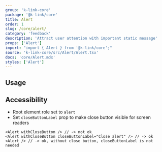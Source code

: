 ```yaml
---
group: 'k-link-core'
package: '@k-link/core'
title: Alert
order: 1
slug: /core/alert/
category: 'feedback'
description: 'Attract user attention with important static message'
props: ['Alert']
import: "import { Alert } from '@k-link/core';"
source: 'k-link-core/src/Alert/Alert.tsx'
docs: 'core/Alert.mdx'
styles: ['Alert']
---
```



## Usage

<Demo data={AlertDemos.configurator} />

## Accessibility

- Root element role set to `alert`
- Set `closeButtonLabel` prop to make close button visible for screen readers

```tsx
<Alert withCloseButton /> // -> not ok
<Alert withCloseButton closeButtonLabel="Close alert" /> // -> ok
<Alert /> // -> ok, without close button, closeButtonLabel is not needed
```
